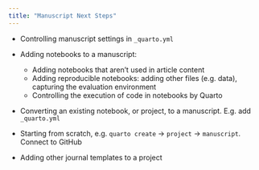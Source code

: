 ```yaml
---
title: "Manuscript Next Steps"
---
```


-   Controlling manuscript settings in `_quarto.yml`

-   Adding notebooks to a manuscript:

    -   Adding notebooks that aren't used in article content
    -   Adding reproducible notebooks: adding other files (e.g. data), capturing the evaluation environment
    -   Controlling the execution of code in notebooks by Quarto

-   Converting an existing notebook, or project, to a manuscript. E.g. add `_quarto.yml`

-   Starting from scratch, e.g. `quarto create` -\> `project` -\> `manuscript`. Connect to GitHub

-   Adding other journal templates to a project
